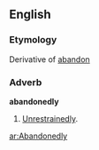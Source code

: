 ==English==

===Etymology===
Derivative of [[abandon]]

===Adverb===
'''abandonedly'''

# [[Unrestrainedly]].

[[ar:Abandonedly]]